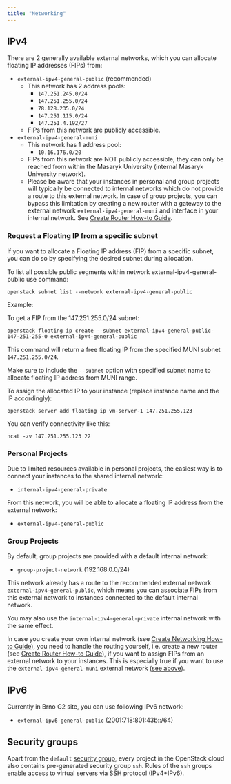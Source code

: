 ```yaml
---
title: "Networking"
---
```

## IPv4

There are 2 generally available external networks, which you can allocate floating IP addresses (FIPs) from:

- `external-ipv4-general-public` (recommended)
    - This network has 2 address pools:
        - `147.251.245.0/24`
        - `147.251.255.0/24`
        - `78.128.235.0/24`
        - `147.251.115.0/24`
        - `147.251.4.192/27`
    - FIPs from this network are publicly accessible.
- `external-ipv4-general-muni`
    - This network has 1 address pool:
        - `10.16.176.0/20`
    - FIPs from this network are NOT publicly accessible, they can only be reached from within the Masaryk University (internal Masaryk University network).
    - Please be aware that your instances in personal and group projects will typically be connected to internal networks which do not provide
      a route to this external network.
      In case of group projects, you can bypass this limitation by creating a new router with a gateway to the external network `external-ipv4-general-muni`
      and interface in your internal network.
      See [Create Router How-to Guide](../../../how-to-guides/create-router).

### Request a Floating IP from a specific subnet 

If you want to allocate a Floating IP address (FIP) from a specific subnet, you can do so by specifying the desired subnet during allocation.

To list all possible public segments within network external-ipv4-general-public use command:

```
openstack subnet list --network external-ipv4-general-public
```

Example:

To get a FIP from the 147.251.255.0/24 subnet:

```
openstack floating ip create --subnet external-ipv4-general-public-147-251-255-0 external-ipv4-general-public
```

This command will return a free floating IP from the specified MUNI subnet `147.251.255.0/24`.

Make sure to include the `--subnet` option with specified subnet name to allocate floating IP address from MUNI range.

To assign the allocated IP to your instance (replace instance name and the IP accordingly):

```
openstack server add floating ip vm-server-1 147.251.255.123
```

You can verify connectivity like this:

```
ncat -zv 147.251.255.123 22
```


### Personal Projects

Due to limited resources available in personal projects, the easiest way is to connect your instances to the shared internal network:

- `internal-ipv4-general-private`

From this network, you will be able to allocate a floating IP address from the external network:

- `external-ipv4-general-public`


### Group Projects

By default, group projects are provided with a default internal network:

- `group-project-network` (192.168.0.0/24)

This network already has a route to the recommended external network `external-ipv4-general-public`, which means you can associate FIPs from this
external network to instances connected to the default internal network.

You may also use the `internal-ipv4-general-private` internal network with the same effect.

In case you create your own internal network (see [Create Networking How-to Guide](../../../how-to-guides/create-networking)), you need to handle the routing
yourself, i.e. create a new router (see [Create Router How-to Guide](../../../how-to-guides/create-router)), if you want to assign FIPs from an external network
to your instances.
This is especially true if you want to use the `external-ipv4-general-muni` external network ([see above](#ipv4)).


## IPv6

Currently in Brno G2 site, you can use following IPv6 network:

- `external-ipv6-general-public` (2001:718:801:43b::/64)


## Security groups

Apart from the `default` [security group](../../../additional-information/security-groups), every project in the OpenStack cloud also contains pre-generated security group `ssh`. Rules of the `ssh` groups enable access to virtual servers via SSH protocol (IPv4+IPv6).
